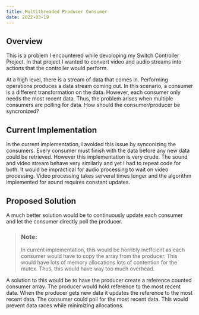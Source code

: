 ```yaml
---
title: Multithreaded Producer Consumer
date: 2022-03-19
---
```


## Overview

This is a problem I encountered while devoloping my Switch Controller Project.
In that project I wanted to convert video and audio streams
into actions that the controller would perform.

At a high level, there is a stream of data that comes in.
Performing operations produces a data stream coming out.
In this scenario, a consumer is a different transformation on the data.
However, each consumer only needs the most recent data.
Thus, the problem arises when multiple consumers are polling for data.
How should the consumer/producer be syncronized?

## Current Implementation

In the current implementation, I avoided this issue by synconizing the consumers.
Every consumer must finish with the data before any new data could be retrieved.
However this implementation is very crude.
The sound and video stream behave very similarly and yet I had to repeat code for both.
It would be impractical for audio processing to wait on video processing.
Video processing takes serveral times longer and the algorithm implemented for sound
requires constant updates.

## Proposed Solution

A much better solution would be to continuously update each consumer and
let the consumer directly poll the producer.

> ### Note:
>
> In current implementation, this would be horribly ineffcient as each consumer would have to copy the
> array from the producer.
> This would have lots of memory allocations lots of contention for the mutex.
> Thus, this would have way too much overhead.

A solution to this would be to have the producer create a reference counted consumer array.
The producer would hold reference to the most recent data.
When the producer gets new data it updates the reference to the most recent data.
The consumer could poll for the most recent data.
This would prevent data races while minimizing allocations.
